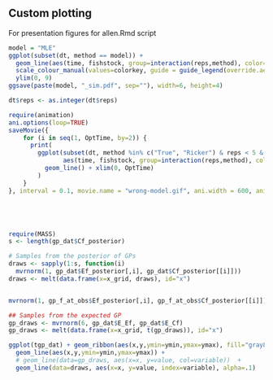 ## Custom plotting 

For presentation figures for allen.Rmd script


```r
model = "MLE"
ggplot(subset(dt, method == model)) + 
  geom_line(aes(time, fishstock, group=interaction(reps,method), color=method), alpha=.1) +
  scale_colour_manual(values=colorkey, guide = guide_legend(override.aes = list(alpha = 1))) +
  ylim(0, 9)
ggsave(paste(model, "_sim.pdf", sep=""), width=6, height=4)

```


```r
dt$reps <- as.integer(dt$reps) 

require(animation)
ani.options(loop=TRUE)
saveMovie({    
    for (i in seq(1, OptTime, by=2)) {
      print(
        ggplot(subset(dt, method %in% c("True", "Ricker") & reps < 5 & time <= i), 
               aes(time, fishstock, group=interaction(reps,method), color = method), alpha=.9) + 
          geom_line() + xlim(0, OptTime)
        )
    }
}, interval = 0.1, movie.name = "wrong-model.gif", ani.width = 600, ani.height = 600)





require(MASS)
s <- length(gp_dat$Cf_posterior)

# Samples from the posterior of GPs
draws <- sapply(1:s, function(i)
  mvrnorm(1, gp_dat$Ef_posterior[,i], gp_dat$Cf_posterior[[i]]))
draws <- melt(data.frame(x=x_grid, draws), id="x")


mvrnorm(1, gp_f_at_obs$Ef_posterior[,i], gp_f_at_obs$Cf_posterior[[i]])

## Samples from the expected GP
gp_draws <- mvrnorm(6, gp_dat$E_Ef, gp_dat$E_Cf)
gp_draws <- melt(data.frame(x=x_grid, t(gp_draws)), id="x")

ggplot(tgp_dat) + geom_ribbon(aes(x,y,ymin=ymin,ymax=ymax), fill="gray80") +
  geom_line(aes(x,y,ymin=ymin,ymax=ymax)) +
  # geom_line(data=gp_draws, aes(x=x, y=value, col=variable))  +  
  geom_line(data=draws, aes(x=x, y=value, index=variable), alpha=.1)
  


```
